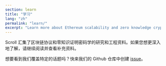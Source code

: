 ```yaml
---
section: learn
title: "学习"
lang: "zh"
permalink: "learn/"
excerpt: "Learn more about Ethereum scalability and zero knowledge cryptography."
---
```



Scroll 汇集了区块链协议和零知识证明密码学的研究和工程资料。如果您想更深入地了解，请继续阅读并查看补充资料。

想要看到我们覆盖特定的话题吗？快来我们的 Github 仓库中创建 [issue](https://github.com/scroll-tech/scroll-documentation/issues/new?assignees=&labels=new+content%2Ctriage&projects=&template=new_content.yml&title=%5BNew+Content%5D%3A+%3Cyour-title-here%3E)。

<div class="navs" class="flex flex-col flex-wrap items-center md:flex-row md:gap-8 md:items-start">
  <NavCard
    icon={TechnologySvg}
    name="以太坊与协议"
    content="了解以太坊生态和 Scroll 如何参与其中."
    link="/zh/learn/the-scalability-problem"
  />
  <NavCard
    icon={LearnSvg}
    name="零知识证明"
    content="了解零知识证明密码学及其应用"
    link="/zh/learn/zero-knowledge/introduction-to-zero-knowledge"
  />
</div>

